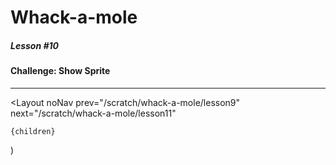
# Whack-a-mole

##### Lesson #10

#### Challenge: Show Sprite

---

<YouTubeEmbed videoId="TWcGH9U8KB8" />

  <Layout
    noNav
    prev="/scratch/whack-a-mole/lesson9"
    next="/scratch/whack-a-mole/lesson11"
  >
    {children}
  </Layout>
)
